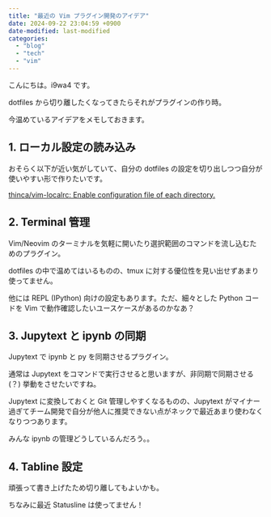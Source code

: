 ```yaml
---
title: "最近の Vim プラグイン開発のアイデア"
date: 2024-09-22 23:04:59 +0900
date-modified: last-modified
categories:
  - "blog"
  - "tech"
  - "vim"
---
```


こんにちは。i9wa4 です。

dotfiles から切り離したくなってきたらそれがプラグインの作り時。

今温めているアイデアをメモしておきます。

## 1. ローカル設定の読み込み

おそらく以下が近い気がしていて、自分の dotfiles の設定を切り出しつつ自分が使いやすい形で作りたいです。

[thinca/vim-localrc: Enable configuration file of each directory.](https://github.com/thinca/vim-localrc)

## 2. Terminal 管理

Vim/Neovim のターミナルを気軽に開いたり選択範囲のコマンドを流し込むためのプラグイン。

dotfiles の中で温めてはいるものの、tmux に対する優位性を見い出せずあまり使ってません。

他には REPL (IPython) 向けの設定もあります。ただ、細々とした Python コードを Vim で動作確認したいユースケースがあるのかなあ？

## 3. Jupytext と ipynb の同期

Jupytext で ipynb と py を同期させるプラグイン。

通常は Jupytext をコマンドで実行させると思いますが、非同期で同期させる (？) 挙動をさせたいですね。

Jupytext に変換しておくと Git 管理しやすくなるものの、Jupytext がマイナー過ぎてチーム開発で自分が他人に推奨できない点がネックで最近あまり使わなくなりつつあります。

みんな ipynb の管理どうしているんだろう。。

## 4. Tabline 設定

頑張って書き上げたため切り離してもよいかも。

ちなみに最近 Statusline は使ってません！
